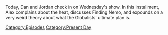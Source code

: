 {{DEFAULTSORT:
    #_EPISODE_0832:July 26, 2023
}}{{Episode
    | title           = July 26, 2023
    | caption         = Listen to this episode on [https://knowledgefight.libsyn.com/832-july-26-2023 Libsyn] [https://open.spotify.com/episode/2OFF8IDTLAukm98mqCnqY3 Spotify]
    | episodeNumber   = 832
    | length          = 01:36:59
    | airDate         = July 28, 2023
    | coverageDate    = July 26, 2023
    | episodeType     = [[:Category:Present Day|Present Day]]
    | previousEpisode = [[831: Tucker, The Man And His Twitter- Episode 4]]
    | nextEpisode     = [[833: Mike Rothschild In The Hot Seat]]
}}

{{Stub}}

Today, Dan and Jordan check in on Wednesday's show.  In this installment, Alex complains about the heat, discusses Finding Nemo, and expounds on a very weird theory about what the Globalists' ultimate plan is.

[[Category:Episodes]]
[[Category:Present Day]]
